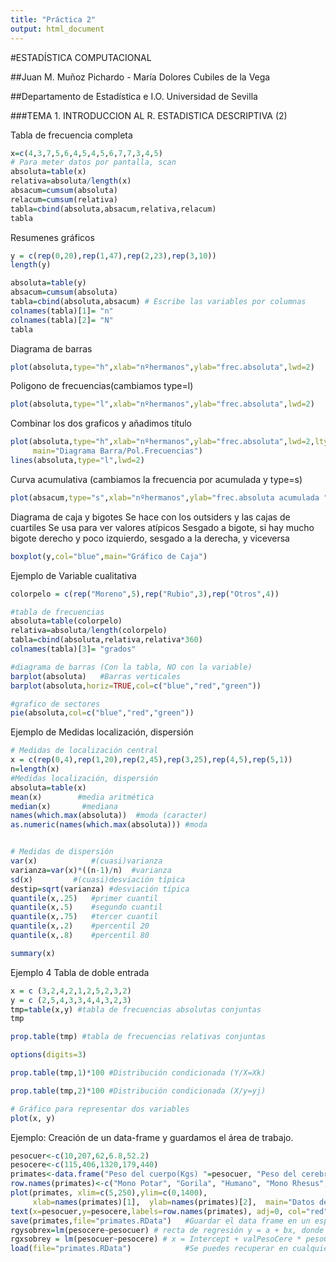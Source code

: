 ```yaml
---
title: "Práctica 2"
output: html_document
---
```

#ESTADÍSTICA COMPUTACIONAL

##Juan M. Muñoz Pichardo - María Dolores Cubiles de la Vega

##Departamento de Estadística e I.O. Universidad de Sevilla
 
###TEMA 1. INTRODUCCION AL R. ESTADISTICA DESCRIPTIVA (2)
      

Tabla de frecuencia completa
```r

x=c(4,3,7,5,6,4,5,4,5,6,7,7,3,4,5)
# Para meter datos por pantalla, scan
absoluta=table(x)
relativa=absoluta/length(x)
absacum=cumsum(absoluta)
relacum=cumsum(relativa)
tabla=cbind(absoluta,absacum,relativa,relacum)
tabla
```

Resumenes gráficos

```r

y = c(rep(0,20),rep(1,47),rep(2,23),rep(3,10))
length(y) 

absoluta=table(y)
absacum=cumsum(absoluta)
tabla=cbind(absoluta,absacum) # Escribe las variables por columnas
colnames(tabla)[1]= "n"    
colnames(tabla)[2]= "N"    
tabla
```

Diagrama de barras
```r
plot(absoluta,type="h",xlab="nºhermanos",ylab="frec.absoluta",lwd=2) 
```


Poligono de frecuencias(cambiamos type=l)
```r
plot(absoluta,type="l",xlab="nºhermanos",ylab="frec.absoluta",lwd=2) 
```


Combinar los dos graficos y añadimos título

```r
plot(absoluta,type="h",xlab="nºhermanos",ylab="frec.absoluta",lwd=2,lty=3, 
     main="Diagrama Barra/Pol.Frecuencias") 
lines(absoluta,type="l",lwd=2) 
```

Curva acumulativa (cambiamos la frecuencia por acumulada y type=s)
```r
plot(absacum,type="s",xlab="nºhermanos",ylab="frec.absoluta acumulada ",lwd=2,main="Curva Acumulativa")
```

Diagrama de caja y bigotes
Se hace con los outsiders y las cajas de cuartiles
Se usa para ver valores atípicos
Sesgado a bigote, si hay mucho bigote derecho y poco izquierdo, sesgado a la derecha, y viceversa
```r
boxplot(y,col="blue",main="Gráfico de Caja")
```

Ejemplo de Variable cualitativa
```r
colorpelo = c(rep("Moreno",5),rep("Rubio",3),rep("Otros",4))

#tabla de frecuencias
absoluta=table(colorpelo)
relativa=absoluta/length(colorpelo)
tabla=cbind(absoluta,relativa,relativa*360)
colnames(tabla)[3]= "grados"

#diagrama de barras (Con la tabla, NO con la variable)
barplot(absoluta)   #Barras verticales
barplot(absoluta,horiz=TRUE,col=c("blue","red","green"))

#grafico de sectores
pie(absoluta,col=c("blue","red","green"))

```

Ejemplo de Medidas localización, dispersión

```r
# Medidas de localización central
x = c(rep(0,4),rep(1,20),rep(2,45),rep(3,25),rep(4,5),rep(5,1))
n=length(x)
#Medidas localización, dispersión
absoluta=table(x)
mean(x)        #media aritmética
median(x)  		#mediana
names(which.max(absoluta))  #moda (caracter)
as.numeric(names(which.max(absoluta))) #moda


# Medidas de dispersión
var(x)            #(cuasi)varianza
varianza=var(x)*((n-1)/n)  #varianza
sd(x)      	  #(cuasi)desviación típica
destip=sqrt(varianza) #desviación típica
quantile(x,.25)   #primer cuantil
quantile(x,.5)    #segundo cuantil
quantile(x,.75)   #tercer cuantil
quantile(x,.2)    #percentil 20
quantile(x,.8)    #percentil 80

summary(x)
```

Ejemplo 4 Tabla de doble entrada

```r
x = c (3,2,4,2,1,2,5,2,3,2)
y = c (2,5,4,3,3,4,4,3,2,3)
tmp=table(x,y) #tabla de frecuencias absolutas conjuntas
tmp

prop.table(tmp) #tabla de frecuencias relativas conjuntas

options(digits=3)

prop.table(tmp,1)*100 #Distribución condicionada (Y/X=Xk)

prop.table(tmp,2)*100 #Distribución condicionada (X/y=yj)

# Gráfico para representar dos variables
plot(x, y)

```



Ejemplo: Creación de un data-frame y guardamos el área de trabajo.
```r
pesocuer<-c(10,207,62,6.8,52.2)
pesocere<-c(115,406,1320,179,440)
primates<-data.frame("Peso del cuerpo(Kgs) "=pesocuer, "Peso del cerebro(Kgs) "=pesocere)
row.names(primates)<-c("Mono Potar", "Gorila", "Humano", "Mono Rhesus", "Chimpancé")
plot(primates, xlim=c(5,250),ylim=c(0,1400),
     xlab=names(primates)[1],  ylab=names(primates)[2],  main="Datos de primates")
text(x=pesocuer,y=pesocere,labels=row.names(primates), adj=0, col="red", pch=20)
save(primates,file="primates.RData")   #Guardar el data frame en un espacio de trabajo
rgysobrex=lm(pesocere~pesocuer) # recta de regresión y = a + bx, donde a es Intercept, y
rgxsobrey = lm(pesocuer~pesocere) # x = Intercept + valPesoCere * pesoCere
load(file="primates.RData")            #Se puedes recuperar en cualquier sesión posterior

```
